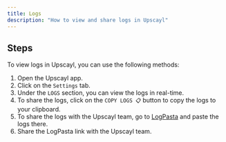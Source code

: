 ```yaml
---
title: Logs
description: "How to view and share logs in Upscayl"
---
```


## Steps
To view logs in Upscayl, you can use the following methods:

1. Open the Upscayl app.
2. Click on the `Settings` tab.
3. Under the `LOGS` section, you can view the logs in real-time.
4. To share the logs, click on the `COPY LOGS 📋` button to copy the logs to your clipboard.
5. To share the logs with the Upscayl team, go to [LogPasta](https://logpasta.com/) and paste the logs there. 
6. Share the LogPasta link with the Upscayl team.